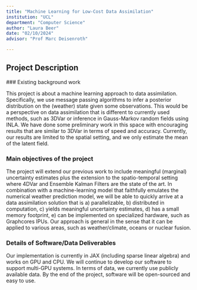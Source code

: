 ```yaml
---
title: "Machine Learning for Low-Cost Data Assimilation"
institution: "UCL"
department: "Computer Science"
author: "Laura Beer"
date: "02/10/2024"
advisor: "Prof Marc Deisenroth"

---
```

## Project Description

 ### Existing background work

This project is about a machine learning approach to data assimilation. Specifically, we use message passing algorithms to infer a posterior distribution on the (weather) state given some observations. This would be a perspective on data assimilation that is different to currently used methods, such as 3DVar or inference in Gauss-Markov random fields using INLA. We have done some preliminary work in this space with encouraging results that are similar to 3DVar in terms of speed and accuracy. Currently, our results are limited to the spatial setting, and we only estimate the mean of the latent field.

### Main objectives of the project

The project will extend our previous work to include meaningful (marginal) uncertainty estimates plus the extension to the spatio-temporal setting where 4DVar and Ensemble Kalman Filters are the state of the art. In combination with a machine-learning model that faithfully emulates the numerical weather prediction model, we will be able to quickly arrive at a data assimilation solution that is a) parallelizable, b) distributed in computation, c) yields meaningful uncertainty estimates, d) has a small memory footprint, e) can be implemented on specialized hardware, such as Graphcores IPUs. Our approach is general in the sense that it can be applied to various areas, such as weather/climate, oceans or nuclear fusion.

### Details of Software/Data Deliverables


Our implementation is currently in JAX (including sparse linear algebra) and works on GPU and CPU. We will continue to develop our software to support multi-GPU systems. In terms of data, we currently use publicly available data. By the end of the project, software will be open-sourced and easy to use. 

